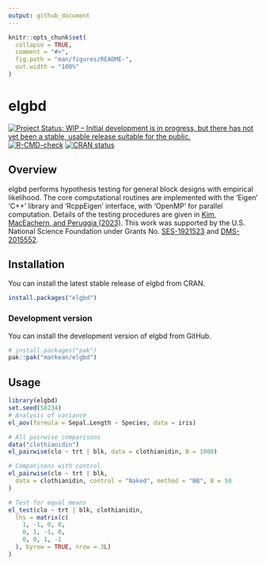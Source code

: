 ```yaml
---
output: github_document
---
```


<!-- README.md is generated from README.Rmd. Please edit that file -->

```r
knitr::opts_chunk$set(
  collapse = TRUE,
  comment = "#>",
  fig.path = "man/figures/README-",
  out.width = "100%"
)
```

# elgbd
<!-- badges: start -->
[![Project Status: WIP – Initial development is in progress, but there has not yet been a stable, usable release suitable for the public.](https://www.repostatus.org/badges/latest/wip.svg)](https://www.repostatus.org/#wip)
[![R-CMD-check](https://github.com/markean/elgbd/actions/workflows/check-standard.yaml/badge.svg)](https://github.com/markean/elgbd/actions/workflows/check-standard.yaml)
[![CRAN status](https://www.r-pkg.org/badges/version/elgbd)](https://CRAN.R-project.org/package=elgbd)
<!-- badges: end -->


## Overview

elgbd performs hypothesis testing for general block designs with empirical likelihood. 
The core computational routines are implemented with the 'Eigen' 'C++' library and 'RcppEigen' interface, with 'OpenMP' for parallel computation. 
Details of the testing procedures are given in [Kim, MacEachern, and Peruggia (2023)](https://doi.org/10.1080/10485252.2023.2206919). 
This work was supported by the U.S. National Science Foundation under Grants No. [SES-1921523](https://www.nsf.gov/awardsearch/showAward?AWD_ID=1921523) and [DMS-2015552](https://www.nsf.gov/awardsearch/showAward?AWD_ID=2015552).


## Installation

You can install the latest stable release of elgbd from CRAN.

```r
install.packages("elgbd")
```

### Development version

You can install the development version of elgbd from GitHub.

```r
# install.packages("pak")
pak::pak("markean/elgbd")
```


## Usage
```r
library(elgbd)
set.seed(58234)
# Analysis of variance
el_aov(formula = Sepal.Length ~ Species, data = iris)

# All pairwise comparisons
data("clothianidin")
el_pairwise(clo ~ trt | blk, data = clothianidin, B = 1000)

# Comparisons with control
el_pairwise(clo ~ trt | blk,
  data = clothianidin, control = "Naked", method = "NB", B = 50
)

# Test for equal means
el_test(clo ~ trt | blk, clothianidin,
  lhs = matrix(c(
    1, -1, 0, 0,
    0, 1, -1, 0,
    0, 0, 1, -1
  ), byrow = TRUE, nrow = 3L)
)
```
